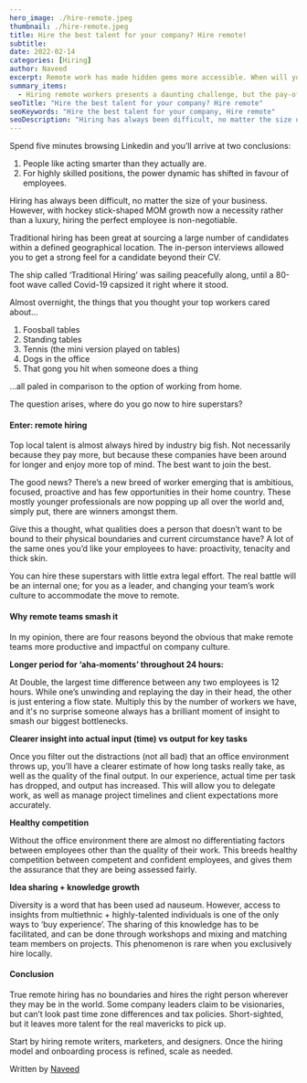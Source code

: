 ```yaml
---
hero_image: ./hire-remote.jpeg
thumbnail: ./hire-remote.jpeg
title: Hire the best talent for your company? Hire remote!
subtitle:
date: 2022-02-14
categories: [Hiring]
author: Naveed
excerpt: Remote work has made hidden gems more accessible. When will you take advantage?
summary_items:
  - Hiring remote workers presents a daunting challenge, but the pay-offs are massive.
seoTitle: "Hire the best talent for your company? Hire remote"
seoKeywords: "Hire the best talent for your company, Hire remote"
seoDescription: "Hiring has always been difficult, no matter the size of your business. Almost overnight, everything changed. Where do you go now to hire superstars?"
---
```


Spend five minutes browsing Linkedin and you’ll arrive at two conclusions:

1. People like acting smarter than they actually are.
2. For highly skilled positions, the power dynamic has shifted in favour of employees.

Hiring has always been difficult, no matter the size of your business. However, with hockey stick-shaped MOM growth now a necessity rather than a luxury, hiring the perfect employee is non-negotiable.

Traditional hiring has been great at sourcing a large number of candidates within a defined geographical location. The in-person interviews allowed you to get a strong feel for a candidate beyond their CV.

The ship called ‘Traditional Hiring’ was sailing peacefully along, until a 80-foot wave called Covid-19 capsized it right where it stood.

Almost overnight, the things that you thought your top workers cared about…

1. Foosball tables
2. Standing tables
3. Tennis (the mini version played on tables)
4. Dogs in the office
5. That gong you hit when someone does a thing

…all paled in comparison to the option of working from home.

The question arises, where do you go now to hire superstars?

#### **Enter: remote hiring**

Top local talent is almost always hired by industry big fish. Not necessarily because they pay more, but because these companies have been around for longer and enjoy more top of mind. The best want to join the best.

The good news? There’s a new breed of worker emerging that is ambitious, focused, proactive and has few opportunities in their home country. These mostly younger professionals are now popping up all over the world and, simply put, there are winners amongst them.

Give this a thought, what qualities does a person that doesn’t want to be bound to their physical boundaries and current circumstance have? A lot of the same ones you’d like your employees to have: proactivity, tenacity and thick skin.

You can hire these superstars with little extra legal effort. The real battle will be an internal one; for you as a leader, and changing your team’s work culture to accommodate the move to remote.

#### **Why remote teams smash it**

In my opinion, there are four reasons beyond the obvious that make remote teams more productive and impactful on company culture.

**Longer period for ‘aha-moments’ throughout 24 hours:**

At Double, the largest time difference between any two employees is 12 hours. While one’s unwinding and replaying the day in their head, the other is just entering a flow state. Multiply this by the number of workers we have, and it's no surprise someone always has a brilliant moment of insight to smash our biggest bottlenecks.

**Clearer insight into actual input (time) vs output for key tasks**

Once you filter out the distractions (not all bad) that an office environment throws up, you’ll have a clearer estimate of how long tasks really take, as well as the quality of the final output. In our experience, actual time per task has dropped, and output has increased. This will allow you to delegate work, as well as manage project timelines and client expectations more accurately.

**Healthy competition**

Without the office environment there are almost no differentiating factors between employees other than the quality of their work. This breeds healthy competition between competent and confident employees, and gives them the assurance that they are being assessed fairly.

**Idea sharing + knowledge growth**

Diversity is a word that has been used ad nauseum. However, access to insights from multiethnic + highly-talented individuals is one of the only ways to ‘buy experience’. The sharing of this knowledge has to be facilitated, and can be done through workshops and mixing and matching team members on projects. This phenomenon is rare when you exclusively hire locally.

#### **Conclusion**

True remote hiring has no boundaries and hires the right person wherever they may be in the world. Some company leaders claim to be visionaries, but can’t look past time zone differences and tax policies. Short-sighted, but it leaves more talent for the real mavericks to pick up.

Start by hiring remote writers, marketers, and designers. Once the hiring model and onboarding process is refined, scale as needed.

Written by [Naveed](https://www.linkedin.com/in/naveed-tariq/)
